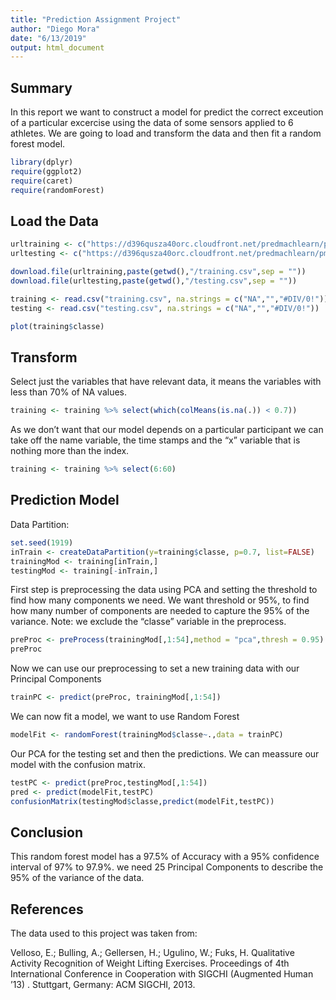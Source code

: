 ```yaml
---
title: "Prediction Assignment Project"
author: "Diego Mora"
date: "6/13/2019"
output: html_document
---
```


## Summary

In this report we want to construct a model for predict the correct exceution of a particular excercise using the data of some sensors applied to 6 athletes. We are going to load and transform the data and then fit a random forest model.

```r
library(dplyr)
require(ggplot2)
require(caret)
require(randomForest)
```
## Load the Data

```r
urltraining <- c("https://d396qusza40orc.cloudfront.net/predmachlearn/pml-training.csv")
urltesting <- c("https://d396qusza40orc.cloudfront.net/predmachlearn/pml-testing.csv")

download.file(urltraining,paste(getwd(),"/training.csv",sep = ""))
download.file(urltesting,paste(getwd(),"/testing.csv",sep = ""))

training <- read.csv("training.csv", na.strings = c("NA","","#DIV/0!"))
testing <- read.csv("testing.csv", na.strings = c("NA","","#DIV/0!"))
```

```r
plot(training$classe)
```

## Transform

Select just the variables that have relevant data, it means the variables with less than 70% of NA values.

```r
training <- training %>% select(which(colMeans(is.na(.)) < 0.7))
```

As we don't want that our model depends on a particular participant we can take off the name variable, the time stamps and the "x" variable that is nothing more than the index.

```r
training <- training %>% select(6:60)
```

## Prediction Model

Data Partition:
```r
set.seed(1919)
inTrain <- createDataPartition(y=training$classe, p=0.7, list=FALSE)
trainingMod <- training[inTrain,]
testingMod <- training[-inTrain,]
```

First step is preprocessing the data using PCA and setting the threshold to find how many components we need. We want threshold or 95%, to find how many number of components are needed to capture the 95% of the variance. Note: we exclude the "classe" variable in the preprocess.

```r
preProc <- preProcess(trainingMod[,1:54],method = "pca",thresh = 0.95)
preProc
```

Now we can use our preprocessing to set a new training data with our Principal Components

```r
trainPC <- predict(preProc, trainingMod[,1:54])
```

We can now fit a model, we want to use Random Forest

```r
modelFit <- randomForest(trainingMod$classe~.,data = trainPC)
```

Our PCA for the testing set and then the predictions. We can meassure our model with the confusion matrix.

```r
testPC <- predict(preProc,testingMod[,1:54])
pred <- predict(modelFit,testPC)
confusionMatrix(testingMod$classe,predict(modelFit,testPC))
```

## Conclusion

This random forest model has a 97.5% of Accuracy with a 95% confidence interval of 97% to 97.9%. we need 25 Principal Components to describe the 95% of the variance of the data.

## References

The data used to this project was taken from:

Velloso, E.; Bulling, A.; Gellersen, H.; Ugulino, W.; Fuks, H. Qualitative Activity Recognition of Weight Lifting Exercises. Proceedings of 4th International Conference in Cooperation with SIGCHI (Augmented Human '13) . Stuttgart, Germany: ACM SIGCHI, 2013.
